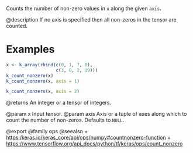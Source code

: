 Counts the number of non-zero values in `x` along the given `axis`.

@description
If no axis is specified then all non-zeros in the tensor are counted.

# Examples
```r
x <- k_array(rbind(c(0, 1, 7, 0),
                   c(3, 0, 2, 19)))
k_count_nonzero(x)
k_count_nonzero(x, axis = 1)

k_count_nonzero(x, axis = 2)
```

@returns
An integer or a tensor of integers.

@param x Input tensor.
@param axis Axis or a tuple of axes along which to count the number of
    non-zeros. Defaults to `NULL`.

@export
@family ops
@seealso
+ <https:/keras.io/keras_core/api/ops/numpy#countnonzero-function>
+ <https://www.tensorflow.org/api_docs/python/tf/keras/ops/count_nonzero>
